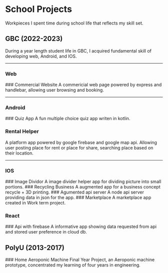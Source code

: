 
# School Projects

Workpieces I spent time during school life that reflects my skill set.

## GBC (2022-2023)

During a year length student life in GBC, I acquired fundamental skill of developing web, Android, and IOS.

---

### Web

<Steps>
### Commercial Website
<Card title="GYM Class Shop" href="https://github.com/homing1923/Lesson_node-express-handlebar" />
A commericial web page powered by express and handlebar, allowing user browsing and booking.

</Steps>

---
### Android

<Steps>
### Quiz App
<Card title="Canadian Immiration Test" href="https://github.com/homing1923/Kotlin_self-learning-app" />
A fun multiple choice quiz app writen in kotlin.

### Rental Helper

<Card title="HomeFinder" href="https://github.com/homing1923/Kotlin-homeFinder" />
A platform app powered by google firebase and google map api. Allowing user posting place for rent or place for share, searching place based on their location.
    
</Steps>

---
### IOS

<Steps>
    ### Image Dividor
    <Card title="ImageCroper" href="https://github.com/homing1923/ImgCrop" />
    A image divider helper app for dividing picture into small portions.
    ### Recycling Business
    <Card title="WeCyclePrint" href="https://github.com/homing1923/WeCyclePrint" />
    A augmented app for a business concept recycle + 3D printing.
    ### Agumented api server
    <Card title="WeCyclePrint-api-server" href="https://github.com/homing1923/WecyclePrint-api" />
    A node api server providing data in json for the app.
    ### Marketplace
    <Card title="Hauler(Private in Git)" href="https://github.com/homing1923/hauler" />
    A marketplace app created in Work term project.
</Steps>

### React

<Steps>
    ### Api with firebase
    <Card title="Movie Lover" href="https://github.com/homing1923/React-native-MovieLover" />
    A informative app showing data requested from api and stored user preference in cloud db.
</Steps>

## PolyU (2013-2017)



<Steps>
    ### Home Aeroponic Machine
    <Card title="Veggro" href="" />
    Final Year Project, an Aeroponic machine prototype, concentrated my learning of four years in engineering. 
</Steps>